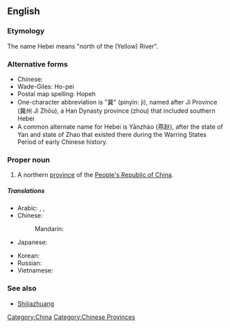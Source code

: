 ==English==
{{wikipedia}}

===Etymology===
The name Hebei means "north of the (Yellow) River".

===Alternative forms===
* Chinese: {{zh-zh-p|河北|Héběi}}
*Wade-Giles: Ho-pei
*Postal map spelling: Hopeh
*One-character abbreviation is "冀" (pinyin: jì), named after Ji Province (冀州 Jì Zhōu), a Han Dynasty province (zhou) that included southern Hebei
*A common alternate name for Hebei is Yānzhào (燕赵), after the state of Yan and state of Zhao that existed there during the Warring States Period of early Chinese history.

===Proper noun===
{{en-proper-noun}}

# A northern [[province]] of the [[People's Republic of China]].

=====Translations=====
{{trans-top|province of China}}
* Arabic: {{t|ar|خبي|m|tr=khibii}},  {{t|ar|خيبي|m|tr=khibii}},  {{t|ar|هيبي|m|tr=hibii|sc=Arab}}
* Chinese:
*: Mandarin: {{t|cmn|河北|tr=Héběi|sc=Hani}}
* Japanese: {{t|ja|河北|tr=かほく, Kahoku}}
{{trans-mid}}
* Korean: {{t|ko|허베이|tr=Heobei|sc=Hang}}
* Russian: {{t|ru|Хэбэй|m|tr=Xebéj}}
* Vietnamese: {{t|vi|Hà Bắc|xs=Vietnamese}}
{{trans-bottom}}

===See also===
* [[Shijiazhuang]]

[[Category:China]]
[[Category:Chinese Provinces]]